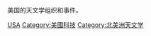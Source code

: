 美国的天文学组织和事件。
{{Commons category|Astronomy in the United States}}

[[Category:各国天文学|USA]]
[[Category:美國科技|Category:美國科技]]
[[Category:北美洲天文学|Category:北美洲天文学]]